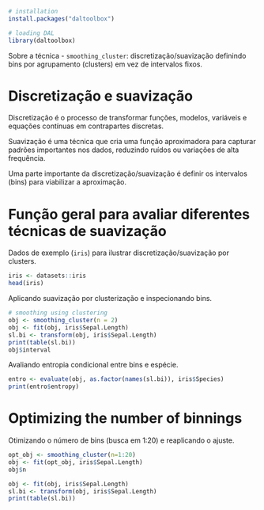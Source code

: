 ```r
# installation 
install.packages("daltoolbox")

# loading DAL
library(daltoolbox) 
```

Sobre a técnica
- `smoothing_cluster`: discretização/suavização definindo bins por agrupamento (clusters) em vez de intervalos fixos.

# Discretização e suavização
Discretização é o processo de transformar funções, modelos, variáveis e equações contínuas em contrapartes discretas. 

Suavização é uma técnica que cria uma função aproximadora para capturar padrões importantes nos dados, reduzindo ruídos ou variações de alta frequência.

Uma parte importante da discretização/suavização é definir os intervalos (bins) para viabilizar a aproximação.

# Função geral para avaliar diferentes técnicas de suavização

Dados de exemplo (`iris`) para ilustrar discretização/suavização por clusters.
```r
iris <- datasets::iris
head(iris)
```

Aplicando suavização por clusterização e inspecionando bins.
```r
# smoothing using clustering
obj <- smoothing_cluster(n = 2)  
obj <- fit(obj, iris$Sepal.Length)
sl.bi <- transform(obj, iris$Sepal.Length)
print(table(sl.bi))
obj$interval
```

Avaliando entropia condicional entre bins e espécie.
```r
entro <- evaluate(obj, as.factor(names(sl.bi)), iris$Species)
print(entro$entropy)
```

# Optimizing the number of binnings

Otimizando o número de bins (busca em 1:20) e reaplicando o ajuste.
```r
opt_obj <- smoothing_cluster(n=1:20)
obj <- fit(opt_obj, iris$Sepal.Length)
obj$n
```

```r
obj <- fit(obj, iris$Sepal.Length)
sl.bi <- transform(obj, iris$Sepal.Length)
print(table(sl.bi))
```


